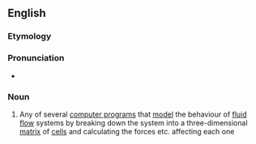 ==English==

===Etymology===
{{prefix|hydro|code|lang=en}}

===Pronunciation===
* {{audio|en-uk-hydrocode.ogg|Audio (UK)|lang=en}}

===Noun===
{{en-noun}}

# {{lb|en|computing}} Any of several [[computer program]]s that [[model]] the behaviour of [[fluid]] [[flow]] systems by breaking down the system into a three-dimensional [[matrix]] of [[cell]]s and calculating the forces etc. affecting each one